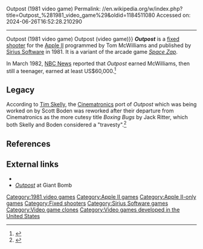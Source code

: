Outpost (1981 video game)
Permalink: //en.wikipedia.org/w/index.php?title=Outpost_%281981_video_game%29&oldid=1184511080
Accessed on: 2024-06-26T16:52:28.210290



------
Outpost (1981 video game)
{{short description|Apple II shoot'em up}}
{{About|the 1981 Apple II game|other video games|Outpost (disambiguation)#Video games{{!}}Outpost (video game)}}
{{More citations needed|date=December 2018}}
{{Infobox VG
| title          = Outpost
| image          = 2794765-outpost apple ii 1 1.jpg
| caption        = 
| programmer     = Tom McWilliams<ref name="giantlist">{{cite web |last1=Hague |first1=James |title=The Giant List of Classic Game Programmers |url=https://dadgum.com/giantlist/}}</ref>
| publisher      = [[Sirius Software]]
| release        = 1981
| genre          = [[Fixed shooter]]
| platform       = [[Apple II]]
|alt = Oupost boxart
|developer =
}}'''''Outpost''''' is a [[fixed shooter]] for the [[Apple II]] programmed by Tom McWilliams and published by [[Sirius Software]] in 1981. It is a variant of the arcade game ''[[Space Zap]]''. 

In March 1982, [[NBC News]] reported that ''Outpost'' earned McWilliams, then still a teenager, earned at least US$60,000.<ref>{{cite book|last1=Newman|first1=Michael Z.|title=Atari Age: The Emergence of Video Games in America|date=2017|publisher=MIT Press|isbn=9780262338196|url=https://books.google.com/books?id=Y20ODgAAQBAJ&pg=PA173|accessdate=27 December 2017|page=173|language=en|quote=An NBC News segment airing March 8, 1982, profiled Tom McWilliams, a suburban teenager from California who earned $60,000 from the proceeds of his 1981 game Outpost.}}</ref>

==Legacy==
According to [[Tim Skelly]], the [[Cinematronics]] port of ''Outpost'' which was being worked on by Scott Boden was reworked after their departure from Cinematronics as the more cutesy title ''Boxing Bugs'' by Jack Ritter, which both Skelly and Boden considered a "travesty".<ref>{{cite book|last1=Skelly|first1=Tim|authorlink1=Tim Skelly|editor=Mark J. P. Wolf|title=Before the Crash: Early Video Game History|date=15 June 2012|publisher=[[Wayne State University Press]]|isbn=9780814334508|chapter-url=https://books.google.com/books?id=oK3D4i5ldKgC&pg=PA161|accessdate=16 January 2018|chapter=The Rise and Fall of Cinematronics|quote=I was no longer working for Cinematronics in 1981, but I was there long enough to provide artwork for his last game at Cinematronics. In [Scott] Boden's own words, "The last thing I was working on was ''Outpost'' (1981), which had a cannon and a gun in the center with attackers on the periphery. I left and Jack Ritter took over. He renamed it ''[[Boxing Bugs]]'' (1981) and tried to make it cute." In my opinion and Boden's, ''Boxing Bugs'' was a travesty.}}</ref>

==References==
{{reflist}}

==External links==
* {{Internet Archive game | id= Outpost4amCrack | title= Outpost| platform= Apple II}}
* [https://www.giantbomb.com/outpost/3030-51394/releases/ ''Outpost''] at Giant Bomb

{{DEFAULTSORT:Outpost (1981 video game)}}
[[Category:1981 video games]]
[[Category:Apple II games]]
[[Category:Apple II-only games]]
[[Category:Fixed shooters]]
[[Category:Sirius Software games]]
[[Category:Video game clones]]
[[Category:Video games developed in the United States]]

{{fixed-shooter-videogame-stub}}
{{8bitcomputer-game-stub}}